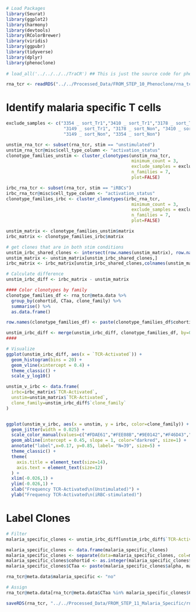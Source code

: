 

```r
# Load Packages
library(Seurat)
library(ggplot2)
library(harmony)
library(devtools)
library(RColorBrewer)
library(viridis)
library(ggpubr)
library(tidyverse)
library(dplyr)
library(phenoclone)
 
# load_all('../../../../TraCR') ## This is just the source code for phenoclone package
```

```r
rna_tcr <- readRDS("../../Processed_Data/FROM_STEP_10_Phenoclone/rna_tcr_phenoclone.rds")
```


# Identify malaria specific T cells
```r
exclude_samples <- c("3354 _ sort_Tr1","3410 _ sort_Tr1","3178 _ sort_Tr1", 
                      "3149 _ sort_Tr1", "3178 _ sort_Non", "3410 _ sort_Non", 
                      "3149 _ sort_Non", "3354 _ sort_Non")

unstim_rna_tcr <- subset(rna_tcr, stim == "unstimulated")
unstim_rna_tcr@misc$cell_type_column <- "activation_status"
clonotype_families_unstim <- cluster_clonotypes(unstim_rna_tcr, 
                                                minimum_count = 3, 
                                                exclude_samples = exclude_samples,
                                                n_families = 7,
                                                plot=FALSE)

irbc_rna_tcr <- subset(rna_tcr, stim == "iRBCs")
irbc_rna_tcr@misc$cell_type_column <- "activation_status"
clonotype_families_irbc <- cluster_clonotypes(irbc_rna_tcr, 
                                                minimum_count = 3, 
                                                exclude_samples = exclude_samples,
                                                n_families = 7,
                                                plot=FALSE)

unstim_matrix <- clonotype_families_unstim$matrix
irbc_matrix <- clonotype_families_irbc$matrix

# get clones that are in both stim conditions
unstim_irbc_shared_clones <- intersect(row.names(unstim_matrix), row.names(irbc_matrix))
unstim_matrix <- unstim_matrix[unstim_irbc_shared_clones,]
irbc_matrix <- irbc_matrix[unstim_irbc_shared_clones,colnames(unstim_matrix)]

# Calculate difference
unstim_irbc_diff <- irbc_matrix - unstim_matrix

#### Color clonotypes by family
clonotype_families_df <- rna_tcr@meta.data %>% 
  group_by(cohortid, CTaa, clone_family) %>%
  summarise() %>%
  as.data.frame()

row.names(clonotype_families_df) <- paste(clonotype_families_df$cohortid, clonotype_families_df$CTaa, sep="_")

unstim_irbc_diff <- merge(unstim_irbc_diff, clonotype_families_df, by=0)
####

# Visualize
ggplot(unstim_irbc_diff, aes(x = `TCR-Activated`)) + 
  geom_histogram(bins = 20) + 
  geom_vline(xintercept = 0.4) +
  theme_classic() +
  scale_y_log10()

unstim_v_irbc <- data.frame(
  irbc=irbc_matrix$`TCR-Activated`,
  unstim=unstim_matrix$`TCR-Activated`,
  clone_family=unstim_irbc_diff$`clone_family`
)


ggplot(unstim_v_irbc, aes(x = unstim, y = irbc, color=clone_family)) + 
  geom_jitter(width = 0.025) +
  scale_color_manual(values=c("#FDAE61","#FEE08B","#9E0142","#F46D43","#D53E4F","#5E4FA2","#3288BD","gray") ) +
  geom_abline(intercept = 0.45, slope = 1, color="darkred", size=1) +
  annotate("label",x=0.17, y=0.85, label= "N=39", size=5) + 
  theme_classic() +
  theme(
    axis.title = element_text(size=14),
    axis.text = element_text(size=12)
  ) +
  xlim(-0.026,1) +
  ylim(-0.026,1) +
  xlab("Frequency TCR-Activated\n(Unstimulated)") +
  ylab("Frequency TCR-Activated\n(iRBC-stimulated)")

```

# Label Clones
```r
# Filter
malaria_specific_clones <- unstim_irbc_diff[unstim_irbc_diff$`TCR-Activated` > 0.4,"Row.names"]

malaria_specific_clones <- data.frame(malaria_specific_clones)
malaria_specific_clones <- separate(data=malaria_specific_clones, col=malaria_specific_clones, sep="_", into=c("cohortid","alpha","beta"))
malaria_specific_clones$cohortid <- as.integer(malaria_specific_clones$cohortid)
malaria_specific_clones$CTaa <- paste(malaria_specific_clones$alpha, malaria_specific_clones$beta, sep="_")

rna_tcr@meta.data$malaria_specific <- "no"

# Assign
rna_tcr@meta.data[rna_tcr@meta.data$CTaa %in% malaria_specific_clones$CTaa, "malaria_specific"] <- "yes"
```

```r
saveRDS(rna_tcr, "../../Processed_Data/FROM_STEP_11_Malaria_Specific/rna_tcr_malaria_specific.rds")
```


